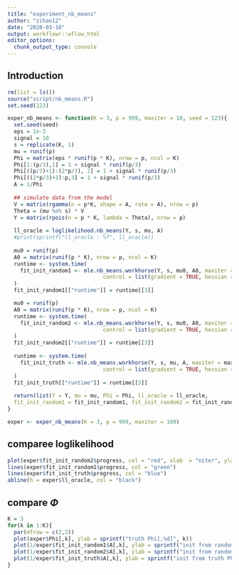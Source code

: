 ```yaml
---
title: "experiment_nb_means"
author: "zihao12"
date: "2020-03-18"
output: workflowr::wflow_html
editor_options:
  chunk_output_type: console
---
```


## Introduction

```r
rm(list = ls())
source("script/nb_means.R")
set.seed(123)
```

```r
exper_nb_means <- function(K = 3, p = 999, maxiter = 10, seed = 123){
  set.seed(seed)
  eps = 1e-3
  signal = 10
  s = replicate(K, 1)
  mu = runif(p) 
  Phi = matrix(eps * runif(p * K), nrow = p, ncol = K)
  Phi[1:(p/3),1] = 1 + signal * runif(p/3)
  Phi[((p/3)+1):(2*p/3), 2] = 1 + signal * runif(p/3)
  Phi[((2*p/3)+1):p,3] = 1 + signal * runif(p/3)
  A = 1/Phi
  
  ## simulate data from the model
  V = matrix(rgamma(n = p*K, shape = A, rate = A), nrow = p)
  Theta = (mu %o% s) * V
  Y = matrix(rpois(n = p * K, lambda = Theta), nrow = p)
  
  ll_oracle = loglikelihood.nb_means(Y, s, mu, A)
  #print(sprintf("ll_oracle : %f", ll_oracle))
  
  mu0 = runif(p) 
  A0 = matrix(runif(p * K), nrow = p, ncol = K)
  runtime <- system.time(
    fit_init_random1 <- mle.nb_means.workhorse(Y, s, mu0, A0, maxiter = maxiter, verbose = FALSE,
                              control = list(gradient = TRUE, hessian = FALSE))
  )
  fit_init_random1[["runtime"]] = runtime[[3]]

  mu0 = runif(p) 
  A0 = matrix(runif(p * K), nrow = p, ncol = K)
  runtime <- system.time(
    fit_init_random2 <- mle.nb_means.workhorse(Y, s, mu0, A0, maxiter = maxiter, verbose = FALSE,
                              control = list(gradient = TRUE, hessian = FALSE))
  )
  fit_init_random2[["runtime"]] = runtime[[3]]
  
  runtime <- system.time(
    fit_init_truth <- mle.nb_means.workhorse(Y, s, mu, A, maxiter = maxiter, verbose = FALSE,
                              control = list(gradient = TRUE, hessian = FALSE))
  )
  fit_init_truth[["runtime"]] = runtime[[3]]
  
  return(list(Y = Y, mu = mu, Phi = Phi, ll_oracle = ll_oracle, 
  fit_init_random1 = fit_init_random1, fit_init_random2 = fit_init_random2, fit_init_truth = fit_init_truth))
}

```


```r
exper <- exper_nb_means(K = 3, p = 999, maxiter = 100)
```



## comparee loglikelihood
```r
plot(exper$fit_init_random2$progress, col = "red", xlab  = "niter", ylab = "loglikelihood", type = "l")
lines(exper$fit_init_random1$progress, col = "green")
lines(exper$fit_init_truth$progress, col = "blue")
abline(h = exper$ll_oracle, col = "black")
```

## compare $\Phi$

```r
K = 3
for(k in 1:K){
  par(mfrow = c(2,2))
  plot(exper$Phi[,k], ylab = sprintf("truth Phi[,%d]", k))
  plot(1/exper$fit_init_random1$A[,k], ylab = sprintf("init from random1 Phi[,%d]", k))
  plot(1/exper$fit_init_random2$A[,k], ylab = sprintf("init from random2 Phi[,%d]", k))
  plot(1/exper$fit_init_truth$A[,k], ylab = sprintf("init from truth Phi[,%d]", k))
}
```





